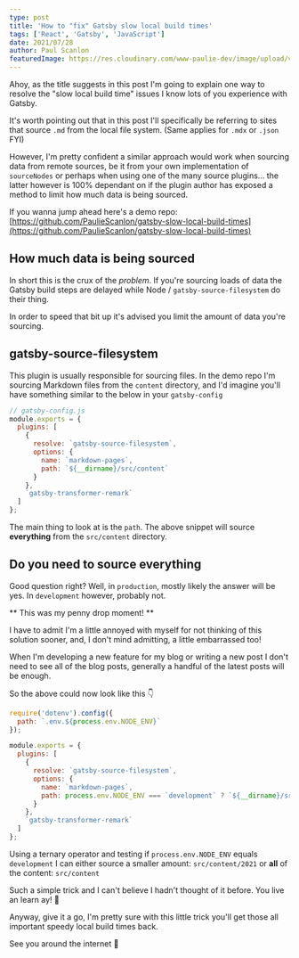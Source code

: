 ```yaml
---
type: post
title: 'How to "fix" Gatsby slow local build times'
tags: ['React', 'Gatsby', 'JavaScript']
date: 2021/07/28
author: Paul Scanlon
featuredImage: https://res.cloudinary.com/www-paulie-dev/image/upload/v1627493326/paulie.dev/2021/07/gatsby-slow-build-times_hhpv0f.jpg
---
```


Ahoy, as the title suggests in this post I'm going to explain one way to resolve the "slow local build time" issues I
know lots of you experience with Gatsby.

It's worth pointing out that in this post I'll specifically be referring to sites that source `.md` from the local file
system. (Same applies for `.mdx` or `.json` FYI)

However, I'm pretty confident a similar approach would work when sourcing data from remote sources, be it from your own
implementation of `sourceNodes` or perhaps when using one of the many source plugins... the latter however is 100%
dependant on if the plugin author has exposed a method to limit how much data is being sourced.

If you wanna jump ahead here's a demo repo:
[https://github.com/PaulieScanlon/gatsby-slow-local-build-times](https://github.com/PaulieScanlon/gatsby-slow-local-build-times)

## How much data is being sourced

In short this is the crux of the _problem_. If you're sourcing loads of data the Gatsby build steps are delayed while
Node / `gatsby-source-filesystem` do their thing.

In order to speed that bit up it's advised you limit the amount of data you're sourcing.

## gatsby-source-filesystem

This plugin is usually responsible for sourcing files. In the demo repo I'm sourcing Markdown files from the `content`
directory, and I'd imagine you'll have something similar to the below in your `gatsby-config`

```javascript
// gatsby-config.js
module.exports = {
  plugins: [
    {
      resolve: `gatsby-source-filesystem`,
      options: {
        name: `markdown-pages`,
        path: `${__dirname}/src/content`
      }
    },
    `gatsby-transformer-remark`
  ]
};
```

The main thing to look at is the `path`. The above snippet will source **everything** from the `src/content` directory.

## Do you need to source everything

Good question right? Well, in `production`, mostly likely the answer will be yes. In `development` however, probably
not.

** This was my penny drop moment! **

I have to admit I'm a little annoyed with myself for not thinking of this solution sooner, and, I don't mind admitting,
a little embarrassed too!

When I'm developing a new feature for my blog or writing a new post I don't need to see all of the blog posts, generally
a handful of the latest posts will be enough.

So the above could now look like this 👇

```javascript
require('dotenv').config({
  path: `.env.${process.env.NODE_ENV}`
});

module.exports = {
  plugins: [
    {
      resolve: `gatsby-source-filesystem`,
      options: {
        name: `markdown-pages`,
        path: process.env.NODE_ENV === `development` ? `${__dirname}/src/content/2021` : `${__dirname}/src/content`
      }
    },
    `gatsby-transformer-remark`
  ]
};
```

Using a ternary operator and testing if `process.env.NODE_ENV` equals `development` I can either source a smaller
amount: `src/content/2021` or **all** of the content: `src/content`

Such a simple trick and I can't believe I hadn't thought of it before. You live an learn ay! 🤦

Anyway, give it a go, I'm pretty sure with this little trick you'll get those all important speedy local build times
back.

See you around the internet 🕺
